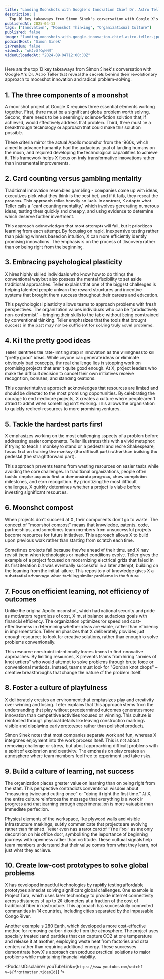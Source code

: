 ```yaml
---
title: "Landing Moonshots with Google’s Innovation Chief Dr. Astro Teller | A Bit of Optimism Podcast"
description: |
  Top 10 key takeaways from Simon Sinek's conversation with Google X's Dr. Astro Teller that reveal the secrets behind their revolutionary approach to moonshot innovation and radical problem-solving.
publishedAt: 2025-04-13
tags: ["Innovation", "Moonshot Thinking", "Organizational Culture"]
published: false
image: "landing-moonshots-with-google-innovation-chief-astro-teller.jpg"
podcastHost: "Simon Sinek"
isPremium: false
videoId: "uKJvSfCqHNM"
videoUploadedAt: "2024-09-04T12:00:00Z"
---
```



<PodcastSummaryPageLayout frontmatter={frontmatter}>

Here are the top 10 key takeaways from Simon Sinek's conversation with Google X's Dr. Astro Teller that reveal the secrets behind their revolutionary approach to moonshot innovation and radical problem-solving.

## 1. The three components of a moonshot

A moonshot project at Google X requires three essential elements working together. First, there must be a significant global problem worth solving. Second, there needs to be a seemingly science-fiction solution that, if achieved, would effectively address that problem. Third, there must be a breakthrough technology or approach that could make this solution possible.

These criteria mirror the actual Apollo moonshot from the 1960s, which aimed to advance humanity, had the audacious goal of landing humans on the moon, and required developing the technological capabilities to achieve it. This framework helps X focus on truly transformative innovations rather than incremental improvements.

## 2. Card counting versus gambling mentality

Traditional innovation resembles gambling - companies come up with ideas, executives pick what they think is the best bet, and if it fails, they repeat the process. This approach relies heavily on luck. In contrast, X adopts what Teller calls a "card counting mentality," which involves generating numerous ideas, testing them quickly and cheaply, and using evidence to determine which deserve further investment.

This approach acknowledges that most attempts will fail, but it prioritizes learning from each attempt. By focusing on rapid, inexpensive testing rather than picking winners based on intuition, X can more efficiently identify promising innovations. The emphasis is on the process of discovery rather than on being right from the beginning.

## 3. Embracing psychological plasticity

X hires highly skilled individuals who know how to do things the conventional way but also possess the mental flexibility to set aside traditional approaches. Teller explains that one of the biggest challenges is helping talented people unlearn the reward structures and incentive systems that brought them success throughout their careers and education.

This psychological plasticity allows teams to approach problems with fresh perspectives. The organization values individuals who can be "productively non-conformist" – bringing their skills to the table without being constrained by conventional thinking. Teller emphasizes that the tools that brought success in the past may not be sufficient for solving truly novel problems.

## 4. Kill the pretty good ideas

Teller identifies the rate-limiting step in innovation as the willingness to kill "pretty good" ideas. While anyone can generate ideas or eliminate obviously bad concepts, the real challenge lies in stopping work on promising projects that aren't quite good enough. At X, project leaders who make the difficult decision to cancel their own initiatives receive recognition, bonuses, and standing ovations.

This counterintuitive approach acknowledges that resources are limited and should be directed to the most promising opportunities. By celebrating the courage to end mediocre projects, X creates a culture where people aren't afraid to admit when something isn't working. This allows the organization to quickly redirect resources to more promising ventures.

## 5. Tackle the hardest parts first

X emphasizes working on the most challenging aspects of a problem before addressing easier components. Teller illustrates this with a vivid metaphor: if trying to teach a monkey to stand on a pedestal and recite Shakespeare, focus first on training the monkey (the difficult part) rather than building the pedestal (the straightforward part).

This approach prevents teams from wasting resources on easier tasks while avoiding the core challenges. In traditional organizations, people often tackle simpler aspects first to demonstrate progress, show completion milestones, and earn recognition. By prioritizing the most difficult challenges, X quickly determines whether a project is viable before investing significant resources.

## 6. Moonshot compost

When projects don't succeed at X, their components don't go to waste. The concept of "moonshot compost" means that knowledge, patents, code, partnerships, and sometimes team members from unsuccessful projects become resources for future initiatives. This approach allows X to build upon previous work rather than starting from scratch each time.

Sometimes projects fail because they're ahead of their time, and X may revisit them when technologies or market conditions evolve. Teller gives the example of a project focused on modernizing electrical grids that failed in its first iteration but was eventually successful in a later attempt, building on the learning from the initial failure. This repository of knowledge gives X a substantial advantage when tackling similar problems in the future.

## 7. Focus on efficient learning, not efficiency of outcomes

Unlike the original Apollo moonshot, which had national security and pride as motivators regardless of cost, X must balance audacious goals with financial efficiency. The organization optimizes for speed and cost-effectiveness in determining whether ideas are viable, rather than efficiency in implementation. Teller emphasizes that X deliberately provides just enough resources to look for creative solutions, rather than enough to solve problems conventionally.

This resource constraint intentionally forces teams to find innovative approaches. By limiting resources, X prevents teams from hiring "armies of knot untiers" who would attempt to solve problems through brute force or conventional methods. Instead, teams must look for "Gordian knot chops" – creative breakthroughs that change the nature of the problem itself.

## 8. Foster a culture of playfulness

X deliberately creates an environment that emphasizes play and creativity over winning and losing. Teller explains that this approach stems from the understanding that play without predetermined outcomes generates more innovation than competitive activities focused on winning. This culture is reinforced through physical details like leaving construction markings visible and displaying early prototypes rather than polished products.

Simon Sinek notes that most companies separate work and fun, whereas X integrates enjoyment into the work process itself. This is not about removing challenge or stress, but about approaching difficult problems with a spirit of exploration and creativity. The emphasis on play creates an atmosphere where team members feel free to experiment and take risks.

## 9. Build a culture of learning, not success

The organization places greater value on learning than on being right from the start. This perspective contradicts conventional wisdom about "measuring twice and cutting once" or "doing it right the first time." At X, the entire culture reinforces the message that everything is a work in progress and that learning through experimentation is more valuable than immediate perfection.

Physical elements of the workspace, like plywood walls and visible infrastructure markings, subtly communicate that projects are evolving rather than finished. Teller even has a tarot card of "The Fool" as the only decoration on his office door, symbolizing the importance of beginning journeys with openness rather than certitude. These cultural signals help team members understand that their value comes from what they learn, not just what they achieve.

## 10. Create low-cost prototypes to solve global problems

X has developed impactful technologies by rapidly testing affordable prototypes aimed at solving significant global challenges. One example is Project Tara, which uses laser technology to provide internet connectivity across distances of up to 20 kilometers at a fraction of the cost of traditional fiber infrastructure. This approach has successfully connected communities in 14 countries, including cities separated by the impassable Congo River.

Another example is 280 Earth, which developed a more cost-effective method for removing carbon dioxide from the atmosphere. The project uses specially treated sand particles that can capture CO2 at one temperature and release it at another, employing waste heat from factories and data centers rather than requiring additional energy. These successes demonstrate how X's approach can produce practical solutions to major problems while maintaining financial viability.

<PodcastDisclaimer
  youTubeLink={`https://www.youtube.com/watch?v=${frontmatter.videoId}`}
/>

</PodcastSummaryPageLayout>
